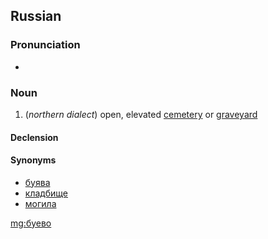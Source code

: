 ==Russian==

===Pronunciation===
* {{ru-IPA|бу́ево}}

===Noun===
{{ru-noun|бу́ево|n-in|бу́ева|бу́ева}}

# {{context|regional|rare|lang=ru}} (''northern dialect'') open, elevated [[cemetery]] or [[graveyard]]

====Declension====
{{ru-noun-о-1|буев|бу́ев}}

====Synonyms====
* [[буява]]
* [[кладбище]]
* [[могила]]

[[mg:буево]]